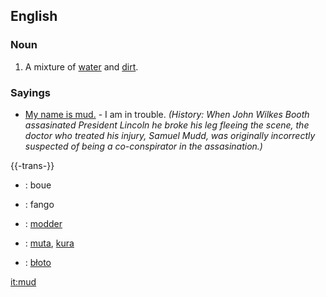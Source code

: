 ==English==
===Noun===
#A mixture of [[water]] and [[dirt]].

===Sayings===
*[[My name is mud.]] - I am in trouble. ''(History: When John Wilkes Booth assasinated President Lincoln he broke his leg fleeing the scene, the doctor who treated his injury, Samuel Mudd, was originally incorrectly suspected of being a co-conspirator in the assasination.)''


{{-trans-}}

*{{fr}}: boue
*{{io}}: fango
*{{nl}}: [[modder]]
*{{fi}}: [[muta]], [[kura]]
*{{pl}}: [[błoto]]

[[it:mud]]